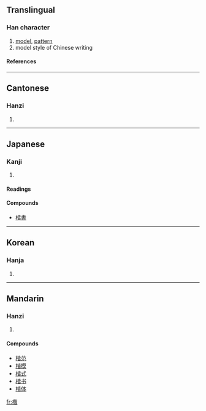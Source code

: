 ==Translingual==
===Han character===
{{Han char|rn=75|rad=木|as=09|sn=13|four=4196<sub>1</sub>|canj=木心心日 (DPPA)}}
# [[model]], [[pattern]]
# model style of Chinese writing
====References====
{{Han ref|kx=0542.050|dkj=15185|dj=0930.010|hdz=21246.130|uh=6977|ud=26999|bh=B7A2|bd=47010}}

----
==Cantonese==
===Hanzi===
{{yue-hanzi|jyut=|y=gaai1, kaai2}}
# {{defn|Cantonese}}

----
==Japanese==
===Kanji===
{{ja-kanji|grade=|rs=木09}}
# {{defn|Japanese}} 
====Readings====
{{ja-readings|on=[[かい]] (kai)|kun=[[かた]] (kata), [[のっとる]] (nottoru), [[ただしい]] (tadashii)}}

====Compounds====
*[[楷書]]

----
==Korean==
===Hanja===
{{ko-hanja|hangeul=해|eumhun=|rv=hae|mr=hae|y=hya}}
# {{defn|Korean}}

----
==Mandarin==
===Hanzi===
{{cmn-hanzi|pin=(jie1), [[kǎi]] (kai3)|wg=k'ai<sup>3</sup>}}
# {{defn|Mandarin}}

====Compounds====
*[[楷范]]
*[[楷模]]
*[[楷式]]
*[[楷书]]
*[[楷体]]

[[fr:楷]]